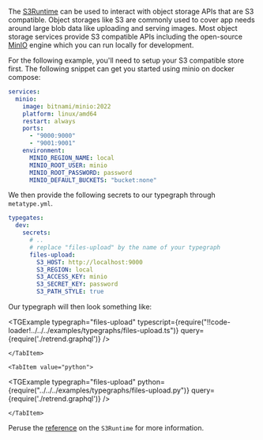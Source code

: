 
The [S3Runtime](/docs/reference/runtimes/s3) can be used to interact with object storage APIs that are S3 compatible.
Object storages like S3 are commonly used to cover app needs around large blob data like uploading and serving images.
Most object storage services provide S3 compatible APIs including the open-source [MinIO](https://min.io/) engine which you can run locally for development.

For the following example, you'll need to setup your S3 compatible store first.
The following snippet can get you started using minio on docker compose:

```yaml
services:
  minio:
    image: bitnami/minio:2022
    platform: linux/amd64
    restart: always
    ports:
      - "9000:9000"
      - "9001:9001"
    environment:
      MINIO_REGION_NAME: local
      MINIO_ROOT_USER: minio
      MINIO_ROOT_PASSWORD: password
      MINIO_DEFAULT_BUCKETS: "bucket:none"
```

We then provide the following secrets to our typegraph through `metatype.yml`.

```yml
typegates:
  dev:
    secrets:
      # ..
      # replace "files-upload" by the name of your typegraph
      files-upload:
        S3_HOST: http://localhost:9000
        S3_REGION: local
        S3_ACCESS_KEY: minio
        S3_SECRET_KEY: password
        S3_PATH_STYLE: true
```

Our typegraph will then look something like:

<SDKTabs>
    <TabItem value="typescript">

<TGExample 
  typegraph="files-upload"
  typescript={require("!!code-loader!../../../examples/typegraphs/files-upload.ts")}
  query={require('./retrend.graphql')} 
  />

    </TabItem>

    <TabItem value="python">

<TGExample 
  typegraph="files-upload"
  python={require("../../../examples/typegraphs/files-upload.py")} 
  query={require('./retrend.graphql')} 
  />

    </TabItem>
</SDKTabs>

Peruse the [reference](/docs/reference/runtimes/s3) on the `S3Runtime` for more information.
